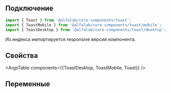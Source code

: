 
## Подключение

```jsx
import { Toast } from '@alfalab/core-components/toast';
import { ToastMobile } from '@alfalab/core-components/toast/mobile';
import { ToastDesktop } from '@alfalab/core-components/toast/desktop';
```
Из индекса импортируется responsive версия компонента. 

## Свойства

<ArgsTable components={{ToastDesktop, ToastMobile, Toast}} />

## Переменные

<CssVars css={styles} />
